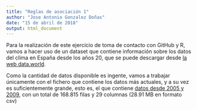 ```yaml
---
title: "Reglas de asociación 1"
author: "Jose Antonio Gonzalez Doñas"
date: "15 de abril de 2018"
output: html_document
---
```


Para la realización de este ejercicio de toma de contacto con GitHub y R, vamos a hacer uso de un dataset que contiene información sobre los datos del clima en España desde los años 20, que se puede descargar desde [la web data.world](https://data.world/chucheria/spain-weather-data-from-1920).

Como la cantidad de datos disponible es ingente, vamos a trabajar únicamente con el fichero que contiene los datos más actuales, y a su vez es suficientemente grande, esto es, el que contiene [datos desde 2005 y 2009](https://data.world/chucheria/spain-weather-data-from-1920/workspace/file?filename=2005-2009_weather-data-spain.csv), con un total de 168.815 filas y 29 columnas (28.91 MB en formato csv)

